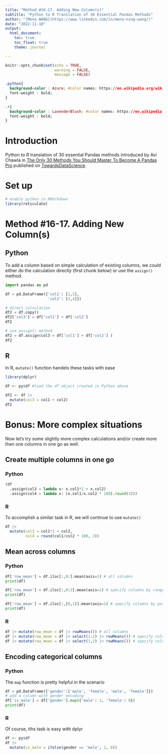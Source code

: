 ```yaml
---
title: "Method #16-17. Adding New Column(s)"
subtitle: "Python to R Translation of 30 Essential Pandas Methods"
author: "[Mena WANG](https://www.linkedin.com/in/mena-ning-wang/)"
date: "2022-11-10"
output: 
  html_document:
    toc: true
    toc_float: true
    theme: journal

---
```


```r
knitr::opts_chunk$set(echo = TRUE,
                      warning = FALSE,
                      message = FALSE)
```


```css

.python{
  background-color : Azure; #color names: https://en.wikipedia.org/wiki/Web_colors
  font-weight : bold;
}

.r{
  background-color : LavenderBlush; #color names: https://en.wikipedia.org/wiki/Web_colors
  font-weight : bold;
}

```

# Introduction

Python to R translation of 30 essential Pandas methods introduced by Avi Chawla in [The Only 30 Methods You Should Master To Become A Pandas Pro](https://towardsdatascience.com/the-only-30-methods-you-should-master-to-become-a-pandas-pro-749795084bb2) published on [TowardsDataScience](https://towardsdatascience.com/).

# Set up

```r
# enable python in RMarkdown
library(reticulate)

```

# Method #16-17. Adding New Column(s)

## Python

To add a column based on simple calculation of existing columns, we could either do the calculation directly (first chunk below) or use the `assign()` method. 


```python
import pandas as pd

df = pd.DataFrame({'col1': [1,2],
                   'col2': [3,4]})
```

```python
# direct calculation
df2 = df.copy()
df2['col3'] = df['col1'] + df['col2'] 
df2
```


```python
# use assign() method
df2 = df.assign(col3 = df['col1'] + df['col2'] )
df2
```

## R

In R, `mutate()` function handels these tasks with ease

```r

library(dplyr)

df <- py$df #load the df object created in Python above

df2 <- df |>  
  mutate(col3 = col1 + col2)
df2
```


# Bonus: More complex situations

Now let's try some slightly more complex calculations and/or create more than one columns in one go as well. 

## Create multiple columns in one go

### Python

```python
(df
  .assign(col3 = lambda x: x.col1*2 + x.col2)
  .assign(col4 = lambda x: (x.col1/x.col2 * 100).round(3)))

```

### R

To accomplish a similar task in R, we will continue to use `mutate()`

```r
df |>  
  mutate(col3 = col1*2 + col2,
         col4 = round(col1/col2 * 100, 3))
```

## Mean across columns

### Python

```python
df['row_mean'] = df.iloc[:,0:].mean(axis=1) # all columns
print(df)
```

```python
df['row_mean'] = df.iloc[:,0:2].mean(axis=1) # specify columns by range
print(df)
```

```python
df['row_mean'] = df.iloc[:,[0,1]].mean(axis=1) # specify columns by position
print(df)
```

### R

```r
df |> mutate(row_mean = df |> rowMeans()) # all columns
df |> mutate(row_mean = df |> select(1:2) |> rowMeans()) # specify columns by range
df |> mutate(row_mean = df |> select(1,2) |> rowMeans()) # specify columns by position

```

## Encoding categorical columns

### Python

The `map` function is pretty helpful in the scenario

```python
df = pd.DataFrame({'gender':['male', 'female', 'male', 'female']})
# add a column with gender encoding
df['is_male'] = df['gender'].map({'male': 1, 'female': 0})
print(df)

```

### R

Of course, tihs task is easy with dplyr

```r
df <- py$df
df |> 
  mutate(is_male = ifelse(gender == 'male', 1, 0))
```





